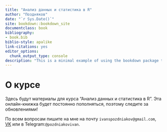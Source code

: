 ```yaml
--- 
title: "Анализ данных и статистика в R"
author: "Поздняков"
date: "`r Sys.Date()`"
site: bookdown::bookdown_site
documentclass: book
bibliography:
- book.bib
biblio-style: apalike
link-citations: yes
editor_options:
  chunk_output_type: console
description: "This is a minimal example of using the bookdown package to write a book. The output format for this example is bookdown::gitbook."
---
```


# О курсе

Здесь будут материалы для курса "Анализ данных и статистика в R". Эта онлайн-книжка будет постоянно пополняться, поэтому следите за обновлениями!

По всем вопросам пишите на мне на почту `ivanspozdniakov@gmail.com`, [VK](https://vk.com/id247411462) или в Telegram:`@pozdniakovivan`.
